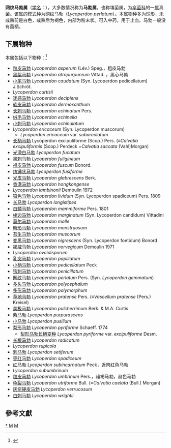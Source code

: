 {{Automatic taxobox
| taxon = Lycoperdon
| authority = P. Micheli, 1729
| image = Lycoperdon pyriforme.jpg
| image_caption = Lycoperdon pyriforme
| type species = 网纹马勃<br>Lycoperdon perlatum
| type species authority =Pers., 1794
}}
'''网纹马勃属'''（[[学名|学名]]：{{lang|la|''Lycoperdon''}}），大多数情况称为'''马勃属'''，也称埃菌属，为[[伞菌科|伞菌科]]的一[[属|属]]真菌。该属的模式种为网纹马勃（''Lycoperdon perlatum''）。本属物种多为球形，未成熟前是白色，成熟后为褐色，内部为粉末状。可入中药，用于止血。马勃一般没有菌柄。

==下属物种==
本属包括以下物种：<ref>{{cite web |title=Lycoperdon P.Micheli, 1729 |url=https://www.gbif.org/species/9367003 |website=GBIF}}</ref>
* [[粒皮马勃|粒皮马勃]] ''Lycoperdon asperum'' (Lév.) Speg.，粗皮马勃
* [[黑紫马勃|黑紫马勃]] ''Lycoperdon atropurpureum'' Vittad. ，黑心马勃
* [[小尾马勃|小尾马勃]] ''Lycoperdon caudatum'' (Syn. Lycoperdon pedicellatum) J.Schröt.
* ''Lycoperdon curtisii''
* [[迷惑马勃|迷惑马勃]] ''Lycoperdon decipiens''
* [[软皮马勃|软皮马勃]] '' Lycoperdon dermoxanthum''
* [[长刺马勃|长刺马勃]] ''Lycoperdon echinatum'' Pers.
* [[绒毛马勃|绒毛马勃]] ''Lycoperdon echinella''
* [[小刺马勃|小刺马勃]] ''Lycoperdon echinulatum''
* ''Lycoperdon ericaceum'' (Syn. Lycoperdon muscorum)
** ''Lycoperdon ericaceum'' var. ''subareolatum''
* [[长柄马勃|长柄马勃]] Lycoperdon excipuliforme (Scop.) Pers. (≡''Calvatia excipuliformis'' (Scop.) Perdeck =''Calvatia saccata'' (Vahl)Morgan)
* [[光滑白马勃|光滑白马勃]] ''Lycoperdon fucatum''
* [[黑刺马勃|黑刺马勃]] ''Lycoperdon fuligineum''
* [[褐皮马勃|褐皮马勃]] ''Lycoperdon fuscum'' Bonord. 
* [[纺锤状马勃|纺锤状马勃]] ''Lycoperdon fusiforme''
* [[光皮马勃|光皮马勃]] ''Lycoperdon glabrescens'' Berk. 
* [[香港马勃|香港马勃]] ''Lycoperdon hongkongense''
* ''Lycoperdon lambinonii'' Demoulin 1972
* [[铅色马勃|铅色马勃]] ''Lycoperdon lividum'' (Syn. Lycoperdon spadiceum) Pers. 1809
* [[长马勃|长马勃]] ''Lycoperdon longistipes''
* [[白鳞马勃|白鳞马勃]] ''Lycoperdon mammiforme'' Pers. 1801
* [[棱边马勃|棱边马勃]] ''Lycoperdon marginatum'' (Syn. Lycoperdon candidum) Vittadini
* [[莫尔马勃|莫尔马勃]] ''Lycoperdon molle''
* [[畸形马勃|畸形马勃]] ''Lycoperdon monstruosum''
* [[苔生马勃|苔生马勃]] ''Lycoperdon muscorum''
* [[变黑马勃|变黑马勃]] ''Lycoperdon nigrescens'' (Syn. Lycoperdon foetidum) Bonord
* [[挪威马勃|挪威马勃]] ''Lycoperdon norvegicum'' Demoulin 1971
* ''Lycoperdon ovoidisporum''
* [[乳突马勃|乳突马勃]] ''Lycoperdon papillatum''
* [[小柄马勃|小柄马勃]] ''Lycoperdon pedicellatum'' Peck 
* [[钩刺马勃|钩刺马勃]] ''Lycoperdon penicillatum''
* [[网纹马勃|网纹马勃]] ''Lycoperdon perlatum'' Pers. (Syn. ''Lycoperdon gemmatum'')
* [[多头马勃|多头马勃]] ''Lycoperdon polycephalum''
* [[多形马勃|多形马勃]] ''Lycoperdon polymorphum''
* [[草地马勃|草地马勃]] ''Lycoperdon pratense'' Pers. (≡''Vascellum pratense'' (Pers.) Kreisel) 
* [[美极马勃|美极马勃]] ''Lycoperdon pulcherrimum'' Berk. & M.A. Curtis
* [[紫马勃|紫马勃]] ''Lycoperdon purpurascens''
* [[小马勃|小马勃]] ''Lycoperdon pusillum''
* [[梨形马勃|梨形马勃]] ''Lycoperdon pyriforme'' Schaeff. 1774
** [[梨形马勃长柄变种|梨形马勃长柄变种]] ''Lycoperdon pyriforme'' var. ''excipuliforme'' Desm.
* [[长根马勃|长根马勃]] ''Lycoperdon radicatum''
* ''Lycoperdon rupicola''
* [[刺马勃|刺马勃]] ''Lycoperdon setiferum''
* [[枣红马勃|枣红马勃]] ''Lycoperdon spadiceum''
* [[红马勃|红马勃]] ''Lycoperdon subincarnatum'' Peck，近肉红色马勃
* ''Lycoperdon subumbrinum''
* [[粒皮马勃|粒皮马勃]] ''Lycoperdon umbrinum'' Pers.，赭褐马勃，赭色马勃
* [[龟裂马勃|龟裂马勃]] ''Lycoperdon utriforme'' Bull. (=''Calvatia caelata'' (Bull.) Morgan) 
* [[灰疣硬皮马勃|灰疣硬皮马勃]] ''Lycoperdon verrucosum''
* [[白刺马勃|白刺马勃]] ''Lycoperdon wrightii''

==參考文獻==
{{reflist}}

{{taxonbar}}

[[Category:_马勃属|*]]
[[Category:_马勃科|M]]
[[Category:_1729年描述的分类群|M]]